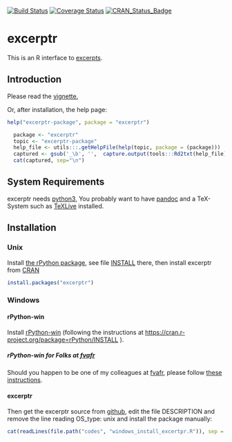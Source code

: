 <!-- README.md is generated from README.Rmd. Please edit that file -->
[![Build Status](https://travis-ci.org/fvafrCU/excerptr.svg?branch=master)](https://travis-ci.org/fvafrCU/excerptr)
[![Coverage Status](https://codecov.io/github/fvafrCU/excerptr/coverage.svg?branch=master)](https://codecov.io/github/fvafrCU/excerptr?branch=master)
[![CRAN_Status_Badge](http://www.r-pkg.org/badges/version/excerptr)](https://cran.r-project.org/package=excerptr)

# excerptr
This is an R interface to [excerpts](https://pypi.python.org/pypi/excerpts).

## Introduction

Please read the [vignette.](http://htmlpreview.github.io/?https://github.com/fvafrCU/excerptr/blob/master/inst/doc/excerptr_Introduction.html)

<!-- vignette. Either [the version on github](http://htmlpreview.github.io/?https://github.com/fvafrCU/excerptr/blob/master/inst/doc/excerptr_Introduction.html)
or [the one released on cran](https://cran.r-project.org/packages=excerptr/vignettes/excerptr_Introduction.html). -->

Or, after installation, the help page:
```r
help("excerptr-package", package = "excerptr")
```
```r
  package <- "excerptr"
  topic <- "excerptr-package"
  help_file <- utils:::.getHelpFile(help(topic, package = (package)))
  captured <- gsub('_\b', '',  capture.output(tools:::Rd2txt(help_file) ))
  cat(captured, sep="\n")
```

## System Requirements
excerptr needs [python3](https://www.python.org/download/releases/3.0/),
You probably want to have [pandoc](https://www.pandoc.org/) and a TeX-System such as 
[TeXLive](https://www.tug.org/texlive/) installed.

## Installation

### Unix
Install [the rPython package](https://cran.r-project.org/package=rPython), see 
file [INSTALL](https://cran.r-project.org/package=rPython/INSTALL) there,
then install excerptr from [CRAN](https://cran.r-project.org/package=excerptr)
```r
install.packages("excerptr")
```

### Windows

#### rPython-win
Install [rPython-win](https://github.com/cjgb/rPython-win)
(following the instructions at 
[https://cran.r-project.org/package=rPython/INSTALL](https://cran.r-project.org/package=rPython/INSTALL)
).

##### rPython-win for Folks at [fvafr](http://www.fva-bw.de/)
Should you happen to be one of my colleagues at  [fvafr](http://www.fva-bw.de/), please follow 
[these instructions](https://github.com/fvafrCU/excerptr/blob/master/howto_fva.md).

#### excerptr
Then get the excerptr source
from [github](https://github.com/fvafrCU/excerptr), edit the file DESCRIPTION and remove the line reading
    OS_type: unix
and install the package manually:
```r
cat(readLines(file.path("codes", "windows_install_excertpr.R")), sep = "\n")
```


